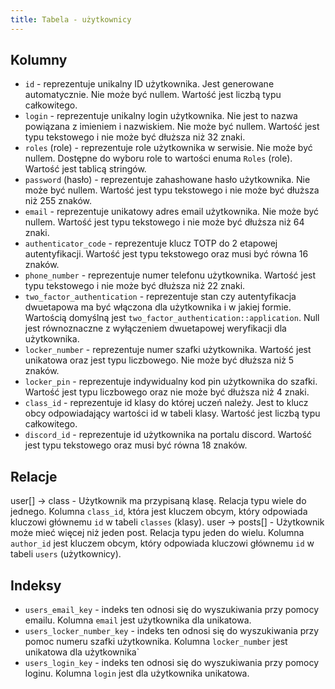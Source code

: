 ```yaml
---
title: Tabela - użytkownicy
---
```


## Kolumny

- `id` - reprezentuje unikalny ID użytkownika. Jest generowane automatycznie. Nie może być nullem. Wartość jest liczbą typu całkowitego.
- `login` - reprezentuje unikalny login użytkownika. Nie jest to nazwa powiązana z imieniem i nazwiskiem. Nie może być nullem. Wartość jest typu tekstowego i nie może być dłuższa niż 32 znaki.
- `roles` (role) - reprezentuje role użytkownika w serwisie. Nie może być nullem. Dostępne do wyboru role to wartości enuma `Roles` (role). Wartość jest tablicą stringów.
- `password` (hasło) - reprezentuje zahashowane hasło użytkownika. Nie może być nullem. Wartość jest typu tekstowego i nie może być dłuższa niż 255 znaków.
- `email` - reprezentuje unikatowy adres email użytkownika. Nie może być nullem. Wartość jest typu tekstowego i nie może być dłuższa niż 64 znaki.
- `authenticator_code` - reprezentuje klucz TOTP do 2 etapowej autentyfikacji. Wartość jest typu tekstowego oraz musi być równa 16 znaków.
- `phone_number` - reprezentuje numer telefonu użytkownika. Wartość jest typu tekstowego i nie może być dłuższa niż 22 znaki.
- `two_factor_authentication` - reprezentuje stan czy autentyfikacja dwuetapowa ma być włączona dla użytkownika i w jakiej formie. Wartością domyślną jest `two_factor_authentication::application`. Null jest równoznaczne z wyłączeniem dwuetapowej weryfikacji dla użytkownika.
- `locker_number` - reprezentuje numer szafki użytkownika. Wartość jest unikatowa oraz jest typu liczbowego. Nie może być dłuższa niż 5 znaków.
- `locker_pin` - reprezentuje indywidualny kod pin użytkownika do szafki. Wartość jest typu liczbowego oraz nie może być dłuższa niż 4 znaki.
- `class_id` - reprezentuje id klasy do której uczeń należy. Jest to klucz obcy odpowiadający wartości id w tabeli klasy. Wartość jest liczbą typu całkowitego.
- `discord_id` - reprezentuje id użytkownika na portalu discord. Wartość jest typu tekstowego oraz musi być równa 18 znaków.

## Relacje

user[] -> class - Użytkownik ma przypisaną klasę. Relacja typu wiele do jednego. Kolumna `class_id`, która jest kluczem obcym, który odpowiada kluczowi głównemu `id` w tabeli `classes` (klasy).
user -> posts[] - Użytkownik może mieć więcej niż jeden post. Relacja typu jeden do wielu. Kolumna `author_id` jest kluczem obcym, który odpowiada kluczowi głównemu `id` w tabeli `users` (użytkownicy).

## Indeksy

- `users_email_key` - indeks ten odnosi się do wyszukiwania przy pomocy emailu. Kolumna `email` jest użytkownika dla unikatowa.
- `users_locker_number_key` - indeks ten odnosi się do wyszukiwania przy pomoc numeru szafki użytkownika. Kolumna `locker_number` jest unikatowa dla użytkownika`
- `users_login_key` - indeks ten odnosi się do wyszukiwania przy pomocy loginu. Kolumna `login` jest dla użytkownika unikatowa.
